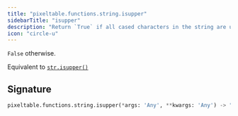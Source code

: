 ```yaml
---
title: "pixeltable.functions.string.isupper"
sidebarTitle: "isupper"
description: "Return `True` if all cased characters in the string are uppercase and there is at least one cased character,"
icon: "circle-u"
---
```

`False` otherwise.

Equivalent to [`str.isupper()`](https://docs.python.org/3/library/stdtypes.html#str.isupper)


## Signature

```python
pixeltable.functions.string.isupper(*args: 'Any', **kwargs: 'Any') -> "'exprs.FunctionCall'"
```

